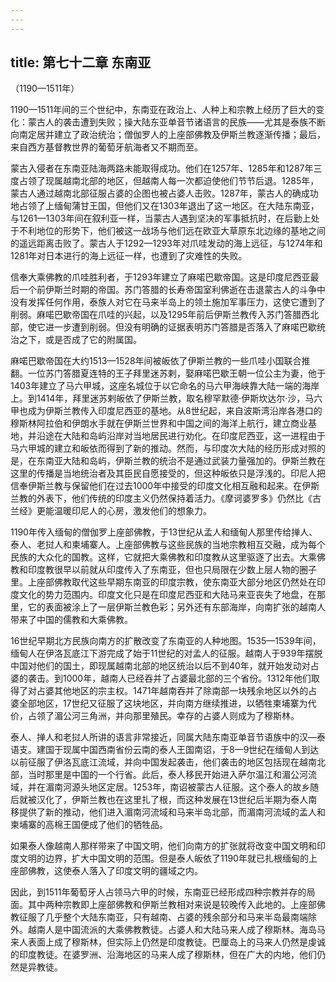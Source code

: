 ```yaml
---
---
---
```

title: 第七十二章 东南亚
---




（1190—1511年）

1190—1511年间的三个世纪中，东南亚在政治上、人种上和宗教上经历了巨大的变化：蒙古人的袭击遭到失败；操大陆东亚单音节诸语言的民族——尤其是泰族不断向南定居并建立了政治统治；僧伽罗人的上座部佛教及伊斯兰教逐渐传播；最后，来自西方基督教世界的葡萄牙航海者又不期而至。

蒙古入侵者在东南亚陆海两路未能取得成功。他们在1257年、1285年和1287年三度占领了现属越南北部的地区，但越南人每一次都迫使他们节节后退。1285年，蒙古人通过越南北部征服占婆的企图也被占婆人击败。1287年，蒙古人的确成功地占领了上缅甸蒲甘王国，但他们又在1303年退出了这一地区。在大陆东南亚，与1261—1303年间在叙利亚一样，当蒙古人遇到坚决的军事抵抗时，在后勤上处于不利地位的形势下，他们被这一战场与他们远在欧亚大草原东北边缘的基地之间的遥远距离击败了。蒙古人于1292—1293年对爪哇发动的海上远征，与1274年和1281年对日本进行的海上远征一样，也遭到了灾难性的失败。

信奉大乘佛教的爪哇胜利者，于1293年建立了麻喏巴歇帝国。这是印度尼西亚最后一个前伊斯兰时期的帝国。苏门答腊的长寿帝国室利佛逝在击退蒙古人的斗争中没有发挥任何作用，泰族人对它在马来半岛上的领土施加军事压力，这使它遭到了削弱。麻喏巴歇帝国在爪哇的兴起，以及1295年前后伊斯兰教传入苏门答腊西北部，使它进一步遭到削弱。但没有明确的证据表明苏门答腊是否落入了麻喏巴歇统治之下，或是否成了它的附属国。

麻喏巴歇帝国在大约1513—1528年间被皈依了伊斯兰教的一些爪哇小国联合推翻。一位苏门答腊夏连特的王子拜里迷苏剌，娶麻喏巴歇王朝一位公主为妻，他于1403年建立了马六甲城，这座名城位于以它命名的马六甲海峡靠大陆一端的海岸上。到1414年，拜里迷苏剌皈依了伊斯兰教，取名穆罕默德·伊斯坎达尔·沙，马六甲也成为伊斯兰教传入印度尼西亚的基地。从8世纪起，来自波斯湾沿岸各港口的穆斯林阿拉伯和伊朗水手就在伊斯兰世界和中国之间的海洋上航行，建立商业基地，并沿途在大陆和岛屿沿岸对当地居民进行劝化。在印度尼西亚，这一进程由于马六甲城的建立和皈依而得到了新的推动。然而，与印度次大陆的经历形成对照的是，在东南亚大陆和岛屿，伊斯兰教的统治不是通过武装力量强加的。伊斯兰教在这里的传播是当地统治者及其臣民自愿接受的，但这种皈依只是浮浅的。印尼人把信奉伊斯兰教与保留他们在过去1000年中接受的印度文化相互融和起来。在伊斯兰教的外表下，他们传统的印度主义仍然保持着活力。《摩诃婆罗多》仍然比《古兰经》更能温暖印尼人的心房，激发他们的想象力。

1190年传入缅甸的僧伽罗上座部佛教，于13世纪从孟人和缅甸人那里传给掸人、泰人、老挝人和柬埔寨人。上座部佛教与这些民族的当地宗教相互交融，成为每个民族的大众化的国教。这样，它就把大乘佛教和印度教从这里驱逐了出去。大乘佛教和印度教很早以前就从印度传入了东南亚，但也只局限在少数上层人物的圈子里。上座部佛教取代这些早期东南亚的印度宗教，使东南亚大部分地区仍然处在印度文化的势力范围内。印度文化只是在印度尼西亚和大陆马来亚丧失了地盘，在那里，它的表面被涂上了一层伊斯兰教色彩；另外还有东部海岸，向南扩张的越南人带来了中国的儒教和大乘佛教。

16世纪早期北方民族向南方的扩散改变了东南亚的人种地图。1535—1539年间，缅甸人在伊洛瓦底江下游完成了始于11世纪的对孟人的征服。越南人于939年摆脱中国对他们的国土，即现属越南北部的地区统治以后不到40年，就开始发动对占婆的袭击。到1000年，越南人已经吞并了占婆最北部的三个省份。1312年他们取得了对占婆其他地区的宗主权。1471年越南吞并了除南部一块残余地区以外的占婆全部地区，17世纪又征服了这块地区，并向南方继续推进，以牺牲柬埔寨为代价，占领了湄公河三角洲，并向那里殖民。幸存的占婆人则成为了穆斯林。

泰人、掸人和老挝人所讲的语言非常接近，同属大陆东南亚单音节语族中的汉—泰语支。建国于现属中国西南省份云南的泰人王国南诏，于8—9世纪在缅甸人到达以前征服了伊洛瓦底江流域，并向中国发起袭击，他们袭击的地区包括现在越南北部，当时那里是中国的一个行省。此后，泰人移民开始进入萨尔温江和湄公河流域，并在湄南河源头地区定居。1253年，南诏被蒙古人征服。这个泰人的故乡随后就被汉化了，伊斯兰教也在这里扎了根，而这种发展在13世纪后半期为泰人南移提供了新的推动，他们进入湄南河流域和马来半岛北部，而湄南河流域的孟人和柬埔寨的高棉王国便成了他们的牺牲品。

如果泰人像越南人那样带来了中国文明，他们向南方的扩张就将改变中国文明和印度文明的边界，扩大中国文明的范围。但是泰人皈依了1190年就已扎根缅甸的上座部佛教，这使泰人落入了印度文明的疆域之内。

因此，到1511年葡萄牙人占领马六甲的时候，东南亚已经形成四种宗教并存的局面。其中两种宗教即上座部佛教和伊斯兰教相对来说是较晚传入此地的。上座部佛教征服了几乎整个大陆东南亚，只有越南、占婆的残余部分和马来半岛最南端除外。越南人是中国流派的大乘佛教教徒。占婆人和大陆马来人成了穆斯林。海岛马来人表面上成了穆斯林，但实际上仍然是印度教徒。巴厘岛上的马来人仍然是虔诚的印度教徒。在婆罗洲、沿海地区的马来人成了穆斯林，但在广大的内地，他们仍然是异教徒。